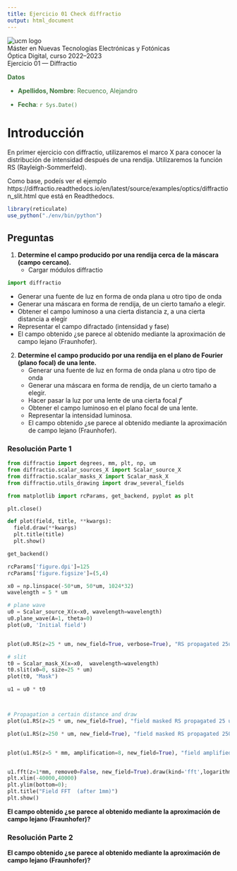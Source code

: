 ```yaml
---
title: Ejercicio 01 Check diffractio
output: html_document
---
```


![](http://www.ucm.es/logo/ucm.png "ucm logo")
<div align="center"> Máster en Nuevas Tecnologías Electrónicas y Fotónicas </div>
<div align="center"> Óptica Digital, curso 2022--2023 </div>
<div align="center"> Ejercicio 01 — Diffractio </div>

<style>
.alert {
  color: rgb(60,118,61) !important;
}
</style>

<div class="alert alert-block alert-info">

**Datos**

- **Apellidos, Nombre**: Recuenco, Alejandro

- **Fecha**: `r Sys.Date()`

</div>

# Introducción
En primer ejercicio con diffractio, utilizaremos el marco X para conocer la distribución de intensidad después de una rendija. Utilizaremos la función RS (Rayleigh-Sommerfeld).

Como base, podeís ver el ejemplo https://diffractio.readthedocs.io/en/latest/source/examples/optics/diffraction_slit.html que está en Readthedocs.


```r
library(reticulate)
use_python("./env/bin/python")
```

## Preguntas

1. **Determine el campo producido por una rendija cerca de la máscara (campo cercano).**
   - Cargar módulos diffractio

```python
import diffractio
```
   - Generar una fuente de luz en forma de onda plana u otro tipo de onda
   - Generar una máscara en forma de rendija, de un cierto tamaño a elegir.
   - Obtener el campo luminoso a una cierta distancia z, a una cierta distancia a elegir
   - Representar el campo difractado (intensidad y fase)
   - El campo obtenido ¿se parece al obtenido mediante la aproximación de campo lejano (Fraunhofer).

2. **Determine el campo producido por una rendija en el plano de Fourier (plano focal) de una lente.**
   - Generar una fuente de luz en forma de onda plana u otro tipo de onda
   - Generar una máscara en forma de rendija, de un cierto tamaño a elegir.
   - Hacer pasar la luz por una lente de una cierta focal $f'$
   - Obtener el campo luminoso en el plano focal de una lente.
   - Representar la intensidad luminosa.
   - El campo obtenido ¿se parece al obtenido mediante la aproximación de campo lejano (Fraunhofer).

### Resolución Parte 1

```python
from diffractio import degrees, mm, plt, np, um
from diffractio.scalar_sources_X import Scalar_source_X
from diffractio.scalar_masks_X import Scalar_mask_X
from diffractio.utils_drawing import draw_several_fields

from matplotlib import rcParams, get_backend, pyplot as plt

plt.close()

def plot(field, title, **kwargs):
  field.draw(**kwargs)
  plt.title(title)
  plt.show()

get_backend()

rcParams['figure.dpi']=125
rcParams['figure.figsize']=(5,4)

x0 = np.linspace(-50*um, 50*um, 1024*32)
wavelength = 5 * um

# plane wave
u0 = Scalar_source_X(x=x0, wavelength=wavelength)
u0.plane_wave(A=1, theta=0)
plot(u0, 'Initial field')


plot(u0.RS(z=25 * um, new_field=True, verbose=True), "RS propagated 25um")

# slit
t0 = Scalar_mask_X(x=x0,  wavelength=wavelength)
t0.slit(x0=0, size=25 * um)
plot(t0, "Mask")

u1 = u0 * t0



# Propagation a certain distance and draw
plot(u1.RS(z=25 * um, new_field=True), "field masked RS propagated 25 um")

plot(u1.RS(z=250 * um, new_field=True), "field masked RS propagated 250 um")


plot(u1.RS(z=5 * mm, amplification=8, new_field=True), "field amplifiedx8  propagated 5 mm")


u1.fft(z=1*mm, remove0=False, new_field=True).draw(kind='fft',logarithm=False, normalize=True)
plt.xlim(-40000,40000)
plt.ylim(bottom=0);
plt.title("Field FFT  (after 1mm)")
plt.show()

```


**El campo obtenido ¿se parece al obtenido mediante la aproximación de campo lejano (Fraunhofer)?**

### Resolución Parte 2

**El campo obtenido ¿se parece al obtenido mediante la aproximación de campo lejano (Fraunhofer)?**
